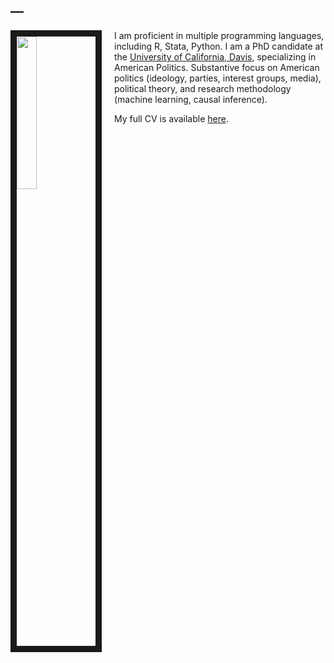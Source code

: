 ---
---

<link rel="stylesheet" href="styles.css" type="text/css">

<img src="images/bear.jpg" style="width:25%; border:10px solid; margin-right: 20px" align="left">

I am proficient in multiple programming languages, including R, Stata, Python. I am a PhD candidate at the [University of California, Davis](https://ps.ucdavis.edu/), specializing in American Politics. Substantive focus on American politics (ideology, parties, interest groups, media), political theory, and research methodology (machine learning, causal inference).

My full CV is available [here](files/jbroadcv0419).